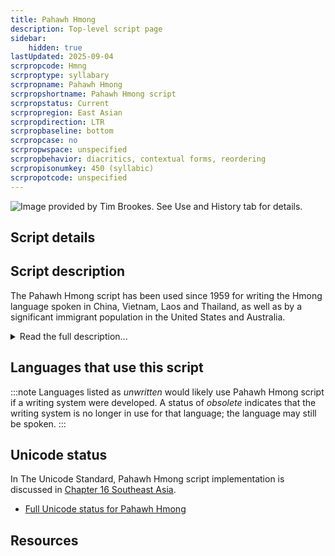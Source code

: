 ```yaml
---
title: Pahawh Hmong
description: Top-level script page
sidebar:
    hidden: true
lastUpdated: 2025-09-04
scrpropcode: Hmng
scrproptype: syllabary
scrpropname: Pahawh Hmong
scrpropshortname: Pahawh Hmong script
scrpropstatus: Current
scrpropregion: East Asian
scrpropdirection: LTR
scrpropbaseline: bottom
scrpropcase: no
scrpropwspace: unspecified
scrpropbehavior: diacritics, contextual forms, reordering
scrpropisonumkey: 450 (syllabic)
scrpropotcode: unspecified
---
```



![](../images/hmng-sample.png "Image provided by Tim Brookes. See Use and History tab for details.")

## Script details

<ScriptDetails />

## Script description

The Pahawh Hmong script has been used since 1959 for writing the Hmong language spoken in China, Vietnam, Laos and Thailand, as well as by a significant immigrant population in the United States and Australia.

<details>
<summary>Read the full description...</summary>It was created by Shong Lue, who claimed to have been sent by God to teach the script to the Hmong people, following a series of divine revelations. He developed the script in four stages, the second and third of which are the forms in most widespread current use.

The script is unique in that syllables are written in the reverse order to which they are spoken. So, although the script as a whole is read from left to right, each syllable is written from right to left. Also unusual is that the diphthong [au] is the inherent vowel in a consonant, as opposed to the more usual 'a', 'ə' or 'o'.

There are twenty consonant symbols which can appear at the start of a syllable. These combine with two diacritics to represent the sixty syllable-initial phonemes of the Hmong language. Use of these diacritics is not systematic, and the pronunciation of a given symbol+diacritic is not necessarily predictable from the sum of its two parts. For example, the sign for [c] when combined with a dot diacritic produces [ntʃh], and when combined with a tack diacritic produces [ts]. But the sign for [ntʃ] when combined with a dot diacritic produces [tʃ], and when combined with a tack diacritic produces [ph]. As the script was developed, this system was redesigned so that in the final version it is quite systematic. However, the final version is not the version in use.

Twenty-six symbols are used to represent the thirteen vowel phonemes. Each vowel can be written in two ways, each of which bears a (different) inherent tone. There are eight tones in the Hmong language. The inherent tone can be modified using one of four diacritics, which are used in a systematic way so that all 107 vowel + tone combinations can be represented.

Punctuation was introduced to the script in 1969, based on Latin punctuation. There are also script-specific symbols to indicate reduplication, exclamation, the sung or chanted nature of a text, percent, and ampersand. Logographs are used as a grammatical classifier, to denote periods of time, and to indicate clan names, which were historically of great social significance.

The script is not as widely used as the Romanized Popular Alphabet, a system devised largely by William Smalley in the 1950s. This is due to a lack of resources, negative political associations of Pahawh Hmong and difficulties in typesetting it. However, as asserted by Martha Ratcliffe in 'The Pahawh Hmong Script', it remains a great source of pride for the Hmong people.
</details>

## Languages that use this script

:::note
Languages listed as _unwritten_ would likely use Pahawh Hmong script if a writing system were developed. A status of _obsolete_ indicates that the writing system is no longer in use for that language; the language may still be spoken.
:::

<WsList script='Hmng' wsMax='5' />

## Unicode status

In The Unicode Standard, Pahawh Hmong script implementation is discussed in [Chapter 16 Southeast Asia](http://www.unicode.org/versions/latest/ch16.pdf).

- [Full Unicode status for Pahawh Hmong](/scrlang/unicode/hmng-unicode)



## Resources

<ScriptResources detailSummary='seemore' />

